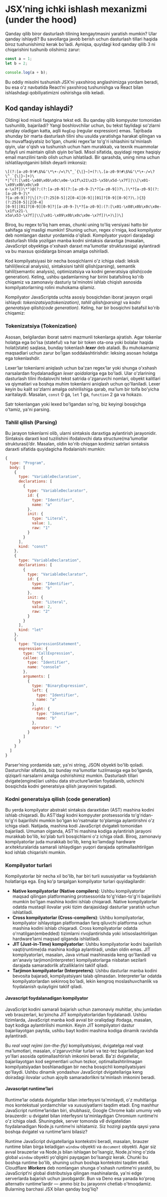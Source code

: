 # JSX’ning ichki ishlash mexanizmi (under the hood)

Qanday qilib biror dasturlash tilining kengaytmasini yaratish mumkin? Ular qanday ishlaydi? Bu savollarga javob berish uchun dasturlash tillari haqida biroz tushunishimiz kerak bo'ladi. Ayniqsa, quyidagi kod qanday qilib 3 ni chiqarishini tushunib olishimiz zarur:
``` js copy
const a = 1;
let b = 2;

console.log(a + b);
```

Bu oddiy misolni tushunish JSX’ni yaxshiroq anglashimizga yordam beradi, bu esa o'z navbatida React’ni yaxshiroq tushunishga va React bilan ishlashdagi qobiliyatimizni oshirishga olib keladi.

## Kod qanday ishlaydi?

Oldingi kod misoli faqatgina tekst edi. Bu qanday qilib kompyuter tomonidan tushunilib, bajariladi? Yangi boshlovchilar uchun, bu tekst faylidagi so'zlarni aniqlay oladigan katta, aqlli `RegExp` (regular expression) emas. Tajribada shunday bir marta dasturlash tilini shu usulda yaratishga harakat qilingan va bu muvaffaqiyatsiz bo'lgan, chunki regex’lar to'g'ri ishlashini ta'minlash qiyin, ular o'qish va tushunish uchun ham murakkab, va texnik muammolar tufayli uni maintain qilish qiyin bo'ladi. Misol sifatida, quyidagi regex haqiqiy email manzilini tanib olish uchun ishlatiladi. Bir qarashda, uning nima uchun ishlatilayotganini bilish deyarli imkonsiz:
``` reg copy
\[(?:[a-z0-9!#\$%&'\*\+-/=\?\^_`{\|}~]+(?:\.[a-z0-9!#\$%&'\*\+-/=\?\^_`{\|}~]+)\
*|"(?:[\x01-\x08\x0b\x0c\x0e-\x1f\x21\x23-\x5b\x5d-\x7f]|\\[\x01-\x09\x0b\x0c\x0
e-\x7f])\*")@(?:(?:[a-z0-9](?:[a-z0-9-]\*?[a-z0-9])?\.)\*?[a-z0-9](?:[a-z0-9-]\*
?[a-z0-9])?|\[(?:(?:25[0-5]|2[0-4][0-9]|[01]?[0-9][0-9]?)\.){3}(?:25[0-5]|2[0-4]
[0-9]|[01]?[0-9][0-9]?|[a-z0-9-]\*?[a-z0-9]:(?:[\x01-\x08\x0b\x0c\x0e-\x1f\x21-\
x5a\x53-\x7f]|\\[\x01-\x09\x0b\x0c\x0e-\x7f])\+)\])\]
```

Biroq, bu regex to'liq ham emas, chunki uning to'liq versiyasi hatto bir sahifaga sig'masligi mumkin! Shuning uchun, regex o'rniga, kod kompilyator deb nomlangan dastur yordamida o'qiladi. Kompilyator yuqori darajadagi dasturlash tilida yozilgan manba kodni sintaksis daraxtiga (masalan, JavaScript obyektiga o'xshash daraxt ma'lumotlar strukturasiga) aylantiradi va bu maxsus qoidalarga binoan amalga oshiriladi.

Kod kompilyatsiyasi bir necha bosqichlarni o'z ichiga oladi: leksik tahlil(lexical analysis), sintaksisni tahlil qilish(parsing), semantik tahlil(semantic analysis), optimizatsiya va kodni generatsiya qilish(code generation). Keling, ushbu qadamlarning har birini batafsilroq ko'rib chiqamiz va zamonaviy dasturiy ta'minotni ishlab chiqish asnosida kompilyatorlarning rolini muhokama qilamiz.

Kompilyator JavaScriptda uchta asosiy bosqichdan iborat jarayon orqali ishlaydi: *tokenizatsiya(tokenization)*, *tahlil qilish(parsing)* va *kodni generatsiya qilish(code generation)*. Keling, har bir bosqichni batafsil ko'rib chiqamiz:

### Tokenizatsiya (Tokenization)

Asosan, belgilardan iborat satrni mazmunli tokenlarga ajratish. Agar tokenlar holatga ega bo'lsa (stateful) va har bir token ota-ona yoki bolalar haqida holat(state) saqlasa, bunday tokenlash ***lexer*** deb ataladi. Bu muhokamamiz maqsadlari uchun zarur bo'lgan soddalashtirishdir: leksing asosan holatga ega tokenlashdir.

Lexer’lar tokenlarni aniqlash uchun ba'zan regex’lar yoki shunga o'xshash narsalardan foydalanadigan *lexer qoidalari*ga ega bo'ladi. Ular o'zlarining dasturlash tilini ifodalovchi tekst satrida o'zgaruvchi nomlari, obyekt kalitlari va qiymatlari va boshqa muhim tokenlarni aniqlash uchun qo'llaniladi. Lexer keyin bu kalit so'zlarni amalga oshirilishiga qarab, ma'lum bir toifa bo'yicha xaritalaydi. Masalan, `const` 0 ga, `let` 1 ga, `function` 2 ga va hokazo.

Satr tokenlangan yoki lexed bo'lgandan so'ng, biz keyingi bosqichga o'tamiz, ya'ni parsing.

### Tahlil qilish (Parsing)

Bu jarayon tokenlarni olib, ularni sintaksis daraxtiga aylantirish jarayonidir. Sintaksis daraxti kod tuzilishini ifodalovchi data structure(ma'lumotlar strukturasi)’dir. Masalan, oldin ko'rib chiqqan kodimiz satrlari sintaksis daraxti sifatida quyidagicha ifodalanishi mumkin:
``` js copy
{
  type: "Program",
  body: [
    {
      type: "VariableDeclaration",
      declarations: [
        {
          type: "VariableDeclarator",
          id: {
            type: "Identifier",
            name: "a"
          },
          init: {
            type: "Literal",
            value: 1,
            raw: "1"
          }
        }
      ],
      kind: "const"
    },
    {
      type: "VariableDeclaration",
      declarations: [
        {
          type: "VariableDeclarator",
          id: {
            type: "Identifier",
            name: "b"
          },
          init: {
            type: "Literal",
            value: 2,
            raw: "2"
          }
        }
      ],
      kind: "let"
    },
    {
      type: "ExpressionStatement",
      expression: {
        type: "CallExpression",
        callee: {
          type: "Identifier",
          name: "console"
        },
        arguments: [
          {
            type: "BinaryExpression",
            left: {
              type: "Identifier",
              name: "a"
            },
            right: {
              type: "Identifier",
              name: "b"
            },
            operator: "+"
          }
        ]
      }
    }
  ]
}
```

Parser’ning yordamida satr, ya'ni string, JSON obyekti bo'lib qoladi. Dasturchilar sifatida, biz bunday ma'lumotlar tuzilmasiga ega bo'lganda, qiziqarli narsalarni amalga oshirishimiz mumkin. Dasturlash tillari dvigate(engine)lari ushbu data structure’lardan foydalanib, uchinchi bosqichda kodni generatsiya qilish jarayonini tugatadi.

### Kodni generatsiya qilish (code generation)

Bu yerda kompilyator abstrakt sintaksis daraxtidan (AST) mashina kodini ishlab chiqaradi. Bu AST’dagi kodni kompyuter protsessorida to'g'ridan-to'g'ri bajarilishi mumkin bo'lgan ko'rsatmalar to'plamiga aylantirishni o'z ichiga oladi. Natijada, mashina kodi JavaScript dvigateli tomonidan bajariladi. Umuman olganda, AST’ni mashina kodiga aylantirish jarayoni murakkab bo'lib, ko'plab turli bosqichlarni o'z ichiga oladi. Biroq, zamonaviy kompilyatorlar juda murakkab bo'lib, keng ko'lamdagi hardware arxitekturalarida samarali ishlaydigan yuqori darajada optimallashtirilgan kod ishlab chiqarishi mumkin.

### Kompilyator turlari 

Kompilyatorlar bir necha xil bo'lib, har biri turli xususiyatlar va foydalanish holatlariga ega. Eng ko'p tarqalgan kompilyator turlari quyidagilardir:
-  **Native kompilyatorlar (Native compilers)**: Ushbu kompilyatorlar maqsad qilingan platformaning protsessorida to'g'ridan-to'g'ri bajarilishi mumkin bo'lgan mashina kodini ishlab chiqaradi. Native kompilyatorlar odatda mustaqil ilovalar yoki tizim darajasidagi dasturlar yaratish uchun ishlatiladi.
-  **Cross kompilyatorlar (Cross-compilers)**: Ushbu kompilyatorlar, kompilyator ishlayotgan platformadan farq qiluvchi platforma uchun mashina kodini ishlab chiqaradi. Cross kompilyatorlar odatda o'rnatilgan(embedded) tizimlarni rivojlantirishda yoki ixtisoslashtirilgan hardware’larni maqsad qilganda ishlatiladi.
-  **JIT (Just-in-Time) kompilyatorlar**: Ushbu kompilyatorlar kodni bajarilish vaqti(runtime)da mashina kodiga aylantiradi, undan oldin emas. JIT kompilyatorlari, masalan, Java virtual mashinasida keng qo'llaniladi va an'anaviy tarjimon(interpreter) kompilyatorlarga nisbatan sezilarli darajada samaradorlik afzalliklarini taklif qiladi.
-  **Tarjimon kompilyatorlar (Interpreters)**: Ushbu dasturlar manba kodini bevosita bajaradi, kompilyatsiyani talab qilmasdan. Interpreter’lar odatda kompilyatorlardan sekinroq bo'ladi, lekin kengroq moslashuvchanlik va foydalanish qulayligini taklif qiladi.

#### Javascript foydalanadigan kompilyator

JavaScript kodini samarali bajarish uchun zamonaviy muhitlar, shu jumladan veb brauzerlari, ko'pincha JIT kompilyatorlaridan foydalanadi. Ushbu tizimlarda, JavaScript manba kodi avval bir oraliqdagi ifodaga, masalan, bayt kodiga aylantirilishi mumkin. Keyin JIT kompilyatori dastur bajarilayotgan paytda, ushbu bayt kodini mashina kodiga dinamik ravishda aylantiradi.

Bu *real vaqt rejimi (on-the-fly)* kompilyatsiyasi, dvigatelga real vaqt ma'lumotlari, masalan, o'zgaruvchilar turlari va tez-tez bajariladigan kod yo'llari asosida optimallashtirish imkonini beradi. Ba'zi dvigatellar, bajarilayotgan kod segmentlari uchun tezkor, optimallashtirilmagan kompilyatsiyadan boshlanadigan bir necha bosqichli kompilyatsiyani qo'llaydi. Ushbu dinamik yondashuv JavaScript dvigatellariga keng doiradagi ilovalar uchun ajoyib samaradorlikni ta'minlash imkonini beradi.

#### Javascript runtime’lari

Runtime’lar odatda dvigatellar bilan interfeysni ta'minlaydi, o'z muhitlariga mos kontekstual yordamchilar va xususiyatlarni taqdim etadi. Eng mashhur JavaScript runtime’laridan biri, shubhasiz, Google Chrome kabi umumiy veb brauzerdir: u dvigatel bilan interfeysni ta'minlaydigan Chromium runtime’ni o'z ichiga oladi. Shuningdek, server tomonda *v8* dvigatelidan foydalanadigan Node.js runtime’ni ishlatamiz. Siz hozirgi paytda qaysi yana boshqa dvigatel va runtime’larni bilasiz?

Runtime JavaScript dvigatellariga kontekstni beradi, masalan, brauzer runtime bilan birga keladigan `window` obyekti va `document` obyekti. Agar siz avval brauzerlar va Node.js bilan ishlagan bo'lsangiz, Node.js'ning o'zida global `window` obyekti yo'qligini payqagan bo'lsangiz kerak. Chunki bu boshqa runtime bo'lib, shuning uchun boshqa kontekstni taqdim etadi. Cloudflare ***Workers*** deb nomlangan shunga o'xshash runtime’ni yaratdi, bu JavaScript’ni global distributsiya qilingan mashinalarda, ya'ni edge serverlarda bajarish uchun javobgardir. Bun va Deno esa yanada ko'proq alternativ runtime’lardir — ammo biz bu jarayonni chetlab o'tmoqdamiz. Bularning barchasi JSX bilan qanday bog'liq?
